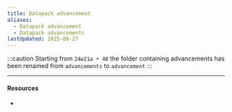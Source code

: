 ```yaml
---
title: Datapack advancement
aliases:
  - Datapack advancement
  - Datapack advancements
lastUpdated: 2025-08-27
---
```



:::caution
Starting from `24w21a • 48` the folder containing advancements has been renamed from `advancements` to `advancement`
:::

<NoContent />

---

#### Resources

- <Wiki src="https://minecraft.wiki/w/Data_pack" name="Data pack" />

